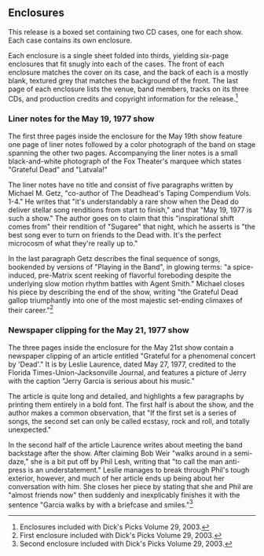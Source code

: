 
== Enclosures ==

This release is a boxed set containing two CD cases, one for each show.  Each case contains its own enclosure.

Each enclosure is a single sheet folded into thirds, yielding six-page enclosures that fit snugly into each of the cases.  The front of each enclosure matches the cover on its case, and the back of each is a mostly blank, textured grey that matches the background of the front.  The last page of each enclosure lists the venue, band members, tracks on its three CDs, and production credits and copyright information for the release.<ref>Enclosures included with Dick's Picks Volume 29, 2003.</ref>

=== Liner notes for the May 19, 1977 show ===

The first three pages inside the enclosure for the May 19th show feature one page of liner notes followed by a color photograph of the band on stage spanning the other two pages.  Accompanying the liner notes is a small black-and-white photograph of the Fox Theater's marquee which states "Grateful Dead" and "Latvala!"

The liner notes have no title and consist of five paragraphs written by Michael M. Getz, "co-author of The Deadhead's Taping Compendium Vols. 1-4."  He writes that "it's understandably a rare show when the Dead do deliver stellar song renditions from start to finish," and that "May 19, 1977 is such a show."  The author goes on to claim that this "inspirational shift comes from" their rendition of "Sugaree" that night, which he asserts is "the best song ever to turn on friends to the Dead with.   It's the perfect microcosm of what they're really up to."  

In the last paragraph Getz describes the final sequence of songs, bookended by versions of "Playing in the Band", in glowing terms: "a spice-induced, pre-Matrix scent reeking of flavorful foreboding despite the underlying slow motion rhythm battles with Agent Smith."  Michael closes his piece by describing the end of the show, writing "the Grateful Dead gallop triumphantly into one of the most majestic set-ending climaxes of their career."<ref>First enclosure included with Dick's Picks Volume 29, 2003.</ref>

=== Newspaper clipping for the May 21, 1977 show ===

The three pages inside the enclosure for the May 21st show contain a newspaper clipping of an article entitled "Grateful for a phenomenal concert by 'Dead'."  It is by Leslie Laurence, dated May 27, 1977, credited to the Florida Times-Union-Jacksonville Journal, and features a picture of Jerry with the caption "Jerry Garcia is serious about his music."

The article is quite long and detailed, and highlights a few paragraphs by printing them entirely in a bold font.  The first half is about the show, and the author makes a common observation, that "If the first set is a series of songs, the second set can only be called ecstasy, rock and roll, and totally unexpected."

In the second half of the article Laurence writes about meeting the band backstage after the show.  After claiming Bob Weir "walks around in a semi-daze," she is a bit put off by Phil Lesh, writing that "to call the man anti-press is an understatement."  Leslie manages to break through Phil's tough exterior, however, and much of her article ends up being about her conversation with him.  She closes her piece by stating that she and Phil are "almost friends now" then suddenly and inexplicably finishes it with the sentence "Garcia walks by with a briefcase and smiles."<ref>Second enclosure included with Dick's Picks Volume 29, 2003.</ref>

